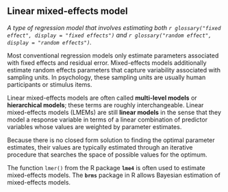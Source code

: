 ## Linear mixed-effects model

<dfn>A type of regression model that involves estimating both `r glossary("fixed effect", display = "fixed effects")` and `r glossary("random effect", display = "random effects")`.</dfn>

Most conventional regression models only estimate parameters associated with fixed effects and residual error. Mixed-effects models additionally estimate random effects parameters that capture variability associated with sampling units. In psychology, these sampling units are usually human participants or stimulus items.

Linear mixed-effects models are often called **multi-level models** or **hierarchical models**; these terms are roughly interchangeable. Linear mixed-effects models (LMEMs) are still **linear models** in the sense that they model a response variable in terms of a linear combination of predictor variables whose values are weighted by parameter estimates.

Because there is no closed form solution to finding the optimal parameter estimates, their values are typically estimated through an iterative procedure that searches the space of possible values for the optimum.

The function `lmer()` from the R package **`lme4`** is often used to estimate mixed-effects models. The **`brms`** package in R allows Bayesian estimation of mixed-effects models.
